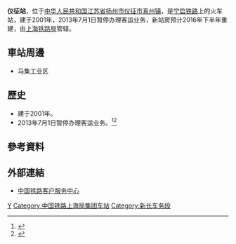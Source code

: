 {{Expand|time=2016-09-23T12:02:42+00:00}}
{{NoteTA
|1=zh-hans:仪征;zh-hant:儀徵;
}}
{{Infobox China railway station
|车站名称 =仪征站
|图片 = 201904_Yizheng_Railway_Station.jpg
|图片介绍 = 仪征站站房出站口
|其他名称 = 
|车站拼音 = Yizheng
|英文名称 = Yizheng Railway Station
|车站代码 =
|电报码 = UZH
|拼音码 = YZH
|开通运营 =
|车站位置 = [[江苏省|江苏省]][[扬州市|扬州市]][[仪征市|仪征市]][[真州镇|真州镇]]
|坐标 = 
|归属 = [[上海铁路局|上海铁路局]]
|线路 = [[宁启铁路|宁启铁路]]
|车站等级 = [[四等站_(中铁)|四等站]]
|使用状态 = 
|月台数目 = 
|股道数目 = 
}}
'''仪征站'''，位于[[中华人民共和国|中华人民共和国]][[江苏省|江苏省]][[扬州市|扬州市]][[仪征市|仪征市]][[真州镇|真州镇]]，是[[宁启铁路|宁启铁路]]上的火车站，建于2001年，2013年7月1日暂停办理客运业务，新站房预计2016年下半年重建，由[[上海铁路局|上海铁路局]]管辖。

==車站周邊==
* 马集工业区

==歷史==
* 建于2001年。
* 2013年7月1日暂停办理客运业务。<ref>{{Cite web |url=http://news.163.com/16/0128/08/BEDET9U600014AEE.html |title=宁启铁路最迟今年5月开通运行 |access-date=2016-09-23 |archive-url=https://web.archive.org/web/20160924022615/http://news.163.com/16/0128/08/BEDET9U600014AEE.html |archive-date=2016-09-24 |dead-url=yes }}</ref><ref>{{Cite web |url=http://365jia.cn/news/2016-04-13/D9CB4BAE68FF8702_all.html |title=宁启铁路开通13对动车 宁启铁路规划及列车时刻表 |accessdate=2016-09-23 |archive-date=2016-09-24 |archive-url=https://web.archive.org/web/20160924021006/http://365jia.cn/news/2016-04-13/D9CB4BAE68FF8702_all.html |dead-url=no }}</ref>
==參考資料==
{{reflist}}

==外部連結==
* [http://www.12306.cn/mormhweb/ 中国铁路客户服务中心]{{Wayback|url=http://www.12306.cn/mormhweb/ |date=20180205163941 }}

{{China-rail-stub}}
{{宁启铁路}}
{{扬州|state=autocollapse}}
[[Category:扬州市铁路车站|Y]]
[[Category:中国铁路上海局集团车站|Category:中国铁路上海局集团车站]]
[[Category:新长车务段|Category:新长车务段]]